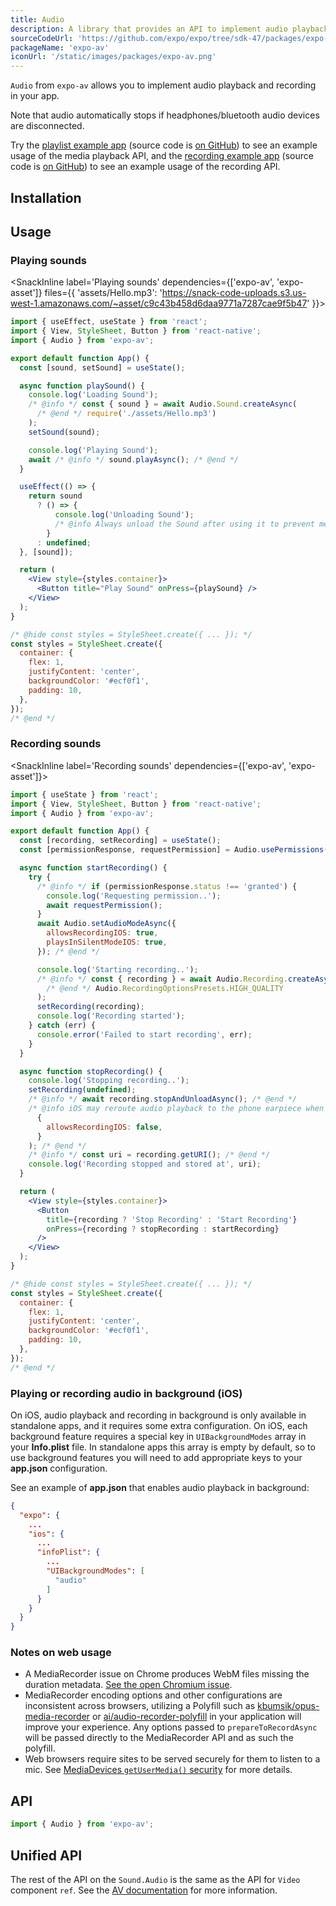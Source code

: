```yaml
---
title: Audio
description: A library that provides an API to implement audio playback and recording in apps.
sourceCodeUrl: 'https://github.com/expo/expo/tree/sdk-47/packages/expo-av'
packageName: 'expo-av'
iconUrl: '/static/images/packages/expo-av.png'
---
```



`Audio` from `expo-av` allows you to implement audio playback and recording in your app.

Note that audio automatically stops if headphones/bluetooth audio devices are disconnected.

Try the [playlist example app](https://expo.dev/@documentation/playlist-example) (source code is [on GitHub](https://github.com/expo/playlist-example)) to see an example usage of the media playback API, and the [recording example app](https://expo.dev/@documentation/record) (source code is [on GitHub](https://github.com/expo/audio-recording-example)) to see an example usage of the recording API.

<PlatformsSection android emulator ios simulator web />

## Installation

<APIInstallSection />

## Usage

### Playing sounds

<SnackInline
label='Playing sounds'
dependencies={['expo-av', 'expo-asset']}
files={{
    'assets/Hello.mp3': 'https://snack-code-uploads.s3.us-west-1.amazonaws.com/~asset/c9c43b458d6daa9771a7287cae9f5b47'
  }}>

```jsx
import { useEffect, useState } from 'react';
import { View, StyleSheet, Button } from 'react-native';
import { Audio } from 'expo-av';

export default function App() {
  const [sound, setSound] = useState();

  async function playSound() {
    console.log('Loading Sound');
    /* @info */ const { sound } = await Audio.Sound.createAsync(
      /* @end */ require('./assets/Hello.mp3')
    );
    setSound(sound);

    console.log('Playing Sound');
    await /* @info */ sound.playAsync(); /* @end */
  }

  useEffect(() => {
    return sound
      ? () => {
          console.log('Unloading Sound');
          /* @info Always unload the Sound after using it to prevent memory leaks.*/ sound.unloadAsync(); /* @end */
        }
      : undefined;
  }, [sound]);

  return (
    <View style={styles.container}>
      <Button title="Play Sound" onPress={playSound} />
    </View>
  );
}

/* @hide const styles = StyleSheet.create({ ... }); */
const styles = StyleSheet.create({
  container: {
    flex: 1,
    justifyContent: 'center',
    backgroundColor: '#ecf0f1',
    padding: 10,
  },
});
/* @end */
```

</SnackInline>

### Recording sounds

<SnackInline label='Recording sounds' dependencies={['expo-av', 'expo-asset']}>

```jsx
import { useState } from 'react';
import { View, StyleSheet, Button } from 'react-native';
import { Audio } from 'expo-av';

export default function App() {
  const [recording, setRecording] = useState();
  const [permissionResponse, requestPermission] = Audio.usePermissions();

  async function startRecording() {
    try {
      /* @info */ if (permissionResponse.status !== 'granted') {
        console.log('Requesting permission..');
        await requestPermission();
      }
      await Audio.setAudioModeAsync({
        allowsRecordingIOS: true,
        playsInSilentModeIOS: true,
      }); /* @end */

      console.log('Starting recording..');
      /* @info */ const { recording } = await Audio.Recording.createAsync(
        /* @end */ Audio.RecordingOptionsPresets.HIGH_QUALITY
      );
      setRecording(recording);
      console.log('Recording started');
    } catch (err) {
      console.error('Failed to start recording', err);
    }
  }

  async function stopRecording() {
    console.log('Stopping recording..');
    setRecording(undefined);
    /* @info */ await recording.stopAndUnloadAsync(); /* @end */
    /* @info iOS may reroute audio playback to the phone earpiece when recording is allowed, so disable once finished. */ await Audio.setAudioModeAsync(
      {
        allowsRecordingIOS: false,
      }
    ); /* @end */
    /* @info */ const uri = recording.getURI(); /* @end */
    console.log('Recording stopped and stored at', uri);
  }

  return (
    <View style={styles.container}>
      <Button
        title={recording ? 'Stop Recording' : 'Start Recording'}
        onPress={recording ? stopRecording : startRecording}
      />
    </View>
  );
}

/* @hide const styles = StyleSheet.create({ ... }); */
const styles = StyleSheet.create({
  container: {
    flex: 1,
    justifyContent: 'center',
    backgroundColor: '#ecf0f1',
    padding: 10,
  },
});
/* @end */
```

</SnackInline>

### Playing or recording audio in background (iOS)

On iOS, audio playback and recording in background is only available in standalone apps, and it requires some extra configuration.
On iOS, each background feature requires a special key in `UIBackgroundModes` array in your **Info.plist** file.
In standalone apps this array is empty by default, so to use background features you will need to add appropriate keys to your **app.json** configuration.

See an example of **app.json** that enables audio playback in background:

```json
{
  "expo": {
    ...
    "ios": {
      ...
      "infoPlist": {
        ...
        "UIBackgroundModes": [
          "audio"
        ]
      }
    }
  }
}
```

### Notes on web usage

- A MediaRecorder issue on Chrome produces WebM files missing the duration metadata. [See the open Chromium issue](https://bugs.chromium.org/p/chromium/issues/detail?id=642012).
- MediaRecorder encoding options and other configurations are inconsistent across browsers, utilizing a Polyfill such as [kbumsik/opus-media-recorder](https://github.com/kbumsik/opus-media-recorder) or [ai/audio-recorder-polyfill](https://github.com/ai/audio-recorder-polyfill) in your application will improve your experience. Any options passed to `prepareToRecordAsync` will be passed directly to the MediaRecorder API and as such the polyfill.
- Web browsers require sites to be served securely for them to listen to a mic. See [MediaDevices `getUserMedia()` security](https://developer.mozilla.org/en-US/docs/Web/API/MediaDevices/getUserMedia#security) for more details.

## API

```js
import { Audio } from 'expo-av';
```

<APISection packageName="expo-audio" apiName="Audio" />

## Unified API

The rest of the API on the `Sound.Audio` is the same as the API for `Video` component `ref`. See the [AV documentation](av/#playback) for more information.
